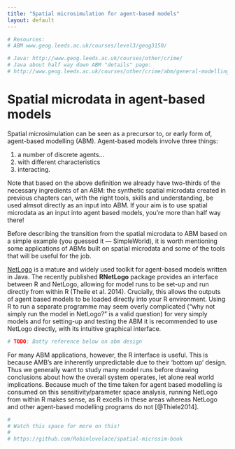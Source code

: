 ```yaml
---
title: "Spatial microsimulation for agent-based models"
layout: default
---
```


```r
# Resources:
# ABM www.geog.leeds.ac.uk/courses/level3/geog3150/

# Java: http://www.geog.leeds.ac.uk/courses/other/crime/
# Java about half way down ABM "details" page:
# http://www.geog.leeds.ac.uk/courses/other/crime/abm/general-modelling/index.html
```



# Spatial microdata in agent-based models {#ABM}

Spatial microsimulation can be seen as a precursor to, or early
form of, agent-based modelling (ABM). Agent-based models involve three things:

1. a number of discrete agents...
2. with different characteristics
3. interacting.

Note that based on the above definition we
already have two-thirds of the necessary ingredients
of an ABM: the synthetic spatial microdata created in previous chapters can,
with the right tools, skills and understanding, be used almsot directly as an
input into ABM. If your aim is to use spatial microdata as an input into
agent based models, you're more than half way there!

Before describing the transition from the
spatial microdata to ABM based on a simple example (you guessed it --- SimpleWorld),
it is worth mentioning some applications of ABMs built on spatial microdata
and some of the tools that will be useful for the job.

[NetLogo](https://ccl.northwestern.edu/netlogo/) is a
mature and widely used toolkit for agent-based models written in
Java.  The recently published **RNetLogo** package provides an interface between
R and NetLogo, allowing for model runs to be set-up and run directly from within R
(Theile et al. 2014).
Crucially,
this allows the outputs of agent based models to be loaded directly into
your R environment. Using R to run a separate programme may seem overly complicated
("why not simply run the model in NetLogo?" is a valid question) for
very simply models and for setting-up and testing the 
ABM it is recommended to use NetLogo directly, with its
intuitive graphical interface.

```r
# TODO: Batty reference below on abm design
```


For many ABM applications, however, the R interface is useful. This is because
AMB's are inherently unpredictable due to their 'bottom up' design.
Thus we generally want to study many model runs before drawing conclusions
about how the overall system operates, let alone real world implications.
Because much of the
time taken for agent based modelling is consumed on this sensitivity/parameter space
analysis, running NetLogo
from within R makes sense, as R excells in these areas whereas NetLogo
and other agent-based modelling programs do not
[@Thiele2014]. 

```r

# 
# Watch this space for more on this!
# 
# https://github.com/Robinlovelace/spatial-microsim-book
```
